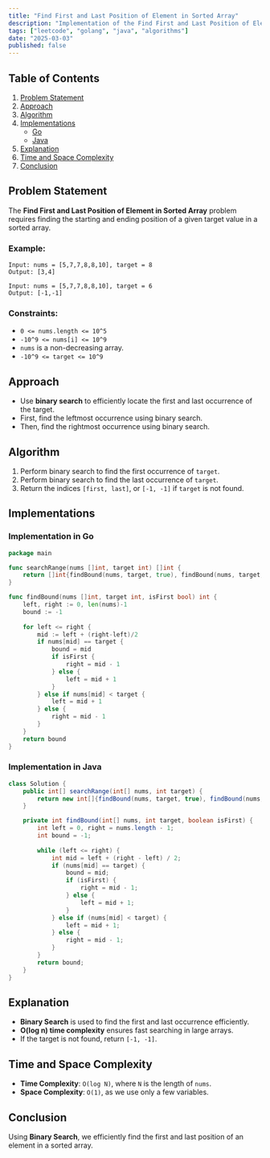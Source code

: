 ```yaml
---
title: "Find First and Last Position of Element in Sorted Array"
description: "Implementation of the Find First and Last Position of Element in Sorted Array algorithm in Go and Java."
tags: ["leetcode", "golang", "java", "algorithms"]
date: "2025-03-03"
published: false
---
```


## Table of Contents

1. [Problem Statement](#problem-statement)
2. [Approach](#approach)
3. [Algorithm](#algorithm)
4. [Implementations](#implementations)
   - [Go](#implementation-in-go)
   - [Java](#implementation-in-java)
5. [Explanation](#explanation)
6. [Time and Space Complexity](#time-and-space-complexity)
7. [Conclusion](#conclusion)

## Problem Statement

The **Find First and Last Position of Element in Sorted Array** problem requires finding the starting and ending position of a given target value in a sorted array.

### Example:

```
Input: nums = [5,7,7,8,8,10], target = 8
Output: [3,4]
```

```
Input: nums = [5,7,7,8,8,10], target = 6
Output: [-1,-1]
```

### Constraints:

- `0 <= nums.length <= 10^5`
- `-10^9 <= nums[i] <= 10^9`
- `nums` is a non-decreasing array.
- `-10^9 <= target <= 10^9`

## Approach

- Use **binary search** to efficiently locate the first and last occurrence of the target.
- First, find the leftmost occurrence using binary search.
- Then, find the rightmost occurrence using binary search.

## Algorithm

1. Perform binary search to find the first occurrence of `target`.
2. Perform binary search to find the last occurrence of `target`.
3. Return the indices `[first, last]`, or `[-1, -1]` if `target` is not found.

## Implementations

### Implementation in Go

```go
package main

func searchRange(nums []int, target int) []int {
    return []int{findBound(nums, target, true), findBound(nums, target, false)}
}

func findBound(nums []int, target int, isFirst bool) int {
    left, right := 0, len(nums)-1
    bound := -1
    
    for left <= right {
        mid := left + (right-left)/2
        if nums[mid] == target {
            bound = mid
            if isFirst {
                right = mid - 1
            } else {
                left = mid + 1
            }
        } else if nums[mid] < target {
            left = mid + 1
        } else {
            right = mid - 1
        }
    }
    return bound
}
```

### Implementation in Java

```java
class Solution {
    public int[] searchRange(int[] nums, int target) {
        return new int[]{findBound(nums, target, true), findBound(nums, target, false)};
    }

    private int findBound(int[] nums, int target, boolean isFirst) {
        int left = 0, right = nums.length - 1;
        int bound = -1;
        
        while (left <= right) {
            int mid = left + (right - left) / 2;
            if (nums[mid] == target) {
                bound = mid;
                if (isFirst) {
                    right = mid - 1;
                } else {
                    left = mid + 1;
                }
            } else if (nums[mid] < target) {
                left = mid + 1;
            } else {
                right = mid - 1;
            }
        }
        return bound;
    }
}
```

## Explanation

- **Binary Search** is used to find the first and last occurrence efficiently.
- **O(log n) time complexity** ensures fast searching in large arrays.
- If the target is not found, return `[-1, -1]`.

## Time and Space Complexity

- **Time Complexity**: `O(log N)`, where `N` is the length of `nums`.
- **Space Complexity**: `O(1)`, as we use only a few variables.

## Conclusion

Using **Binary Search**, we efficiently find the first and last position of an element in a sorted array.